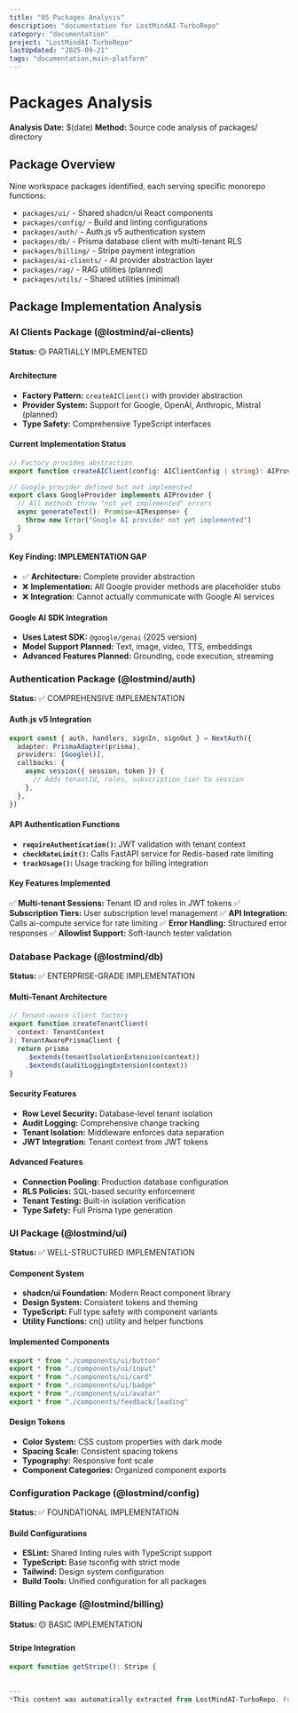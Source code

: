 ```yaml
---
title: "05 Packages Analysis"
description: "documentation for LostMindAI-TurboRepo"
category: "documentation"
project: "LostMindAI-TurboRepo"
lastUpdated: "2025-09-21"
tags: "documentation,main-platform"
---
```


# Packages Analysis

**Analysis Date:** $(date)
**Method:** Source code analysis of packages/ directory

## Package Overview

Nine workspace packages identified, each serving specific monorepo functions:

- `packages/ui/` - Shared shadcn/ui React components
- `packages/config/` - Build and linting configurations
- `packages/auth/` - Auth.js v5 authentication system
- `packages/db/` - Prisma database client with multi-tenant RLS
- `packages/billing/` - Stripe payment integration
- `packages/ai-clients/` - AI provider abstraction layer
- `packages/rag/` - RAG utilities (planned)
- `packages/utils/` - Shared utilities (minimal)

## Package Implementation Analysis

### AI Clients Package (@lostmind/ai-clients)

**Status:** 🟡 PARTIALLY IMPLEMENTED

#### Architecture

- **Factory Pattern:** `createAIClient()` with provider abstraction
- **Provider System:** Support for Google, OpenAI, Anthropic, Mistral (planned)
- **Type Safety:** Comprehensive TypeScript interfaces

#### Current Implementation Status

```typescript
// Factory provides abstraction
export function createAIClient(config: AIClientConfig | string): AIProvider

// Google provider defined but not implemented
export class GoogleProvider implements AIProvider {
  // All methods throw "not yet implemented" errors
  async generateText(): Promise<AIResponse> {
    throw new Error("Google AI provider not yet implemented")
  }
}
```

#### Key Finding: **IMPLEMENTATION GAP**

- ✅ **Architecture:** Complete provider abstraction
- ❌ **Implementation:** All Google provider methods are placeholder stubs
- ❌ **Integration:** Cannot actually communicate with Google AI services

#### Google AI SDK Integration

- **Uses Latest SDK:** `@google/genai` (2025 version)
- **Model Support Planned:** Text, image, video, TTS, embeddings
- **Advanced Features Planned:** Grounding, code execution, streaming

### Authentication Package (@lostmind/auth)

**Status:** ✅ COMPREHENSIVE IMPLEMENTATION

#### Auth.js v5 Integration

```typescript
export const { auth, handlers, signIn, signOut } = NextAuth({
  adapter: PrismaAdapter(prisma),
  providers: [Google()],
  callbacks: {
    async session({ session, token }) {
      // Adds tenantId, roles, subscription_tier to session
    },
  },
})
```

#### API Authentication Functions

- **`requireAuthentication()`:** JWT validation with tenant context
- **`checkRateLimit()`:** Calls FastAPI service for Redis-based rate limiting
- **`trackUsage()`:** Usage tracking for billing integration

#### Key Features Implemented

✅ **Multi-tenant Sessions:** Tenant ID and roles in JWT tokens
✅ **Subscription Tiers:** User subscription level management
✅ **API Integration:** Calls ai-compute service for rate limiting
✅ **Error Handling:** Structured error responses
✅ **Allowlist Support:** Soft-launch tester validation

### Database Package (@lostmind/db)

**Status:** ✅ ENTERPRISE-GRADE IMPLEMENTATION

#### Multi-Tenant Architecture

```typescript
// Tenant-aware client factory
export function createTenantClient(
  context: TenantContext
): TenantAwarePrismaClient {
  return prisma
    .$extends(tenantIsolationExtension(context))
    .$extends(auditLoggingExtension(context))
}
```

#### Security Features

- **Row Level Security:** Database-level tenant isolation
- **Audit Logging:** Comprehensive change tracking
- **Tenant Isolation:** Middleware enforces data separation
- **JWT Integration:** Tenant context from JWT tokens

#### Advanced Features

- **Connection Pooling:** Production database configuration
- **RLS Policies:** SQL-based security enforcement
- **Tenant Testing:** Built-in isolation verification
- **Type Safety:** Full Prisma type generation

### UI Package (@lostmind/ui)

**Status:** ✅ WELL-STRUCTURED IMPLEMENTATION

#### Component System

- **shadcn/ui Foundation:** Modern React component library
- **Design System:** Consistent tokens and theming
- **TypeScript:** Full type safety with component variants
- **Utility Functions:** cn() utility and helper functions

#### Implemented Components

```typescript
export * from "./components/ui/button"
export * from "./components/ui/input"
export * from "./components/ui/card"
export * from "./components/ui/badge"
export * from "./components/ui/avatar"
export * from "./components/feedback/loading"
```

#### Design Tokens

- **Color System:** CSS custom properties with dark mode
- **Spacing Scale:** Consistent spacing tokens
- **Typography:** Responsive font scale
- **Component Categories:** Organized component exports

### Configuration Package (@lostmind/config)

**Status:** ✅ FOUNDATIONAL IMPLEMENTATION

#### Build Configurations

- **ESLint:** Shared linting rules with TypeScript support
- **TypeScript:** Base tsconfig with strict mode
- **Tailwind:** Design system configuration
- **Build Tools:** Unified configuration for all packages

### Billing Package (@lostmind/billing)

**Status:** 🟡 BASIC IMPLEMENTATION

#### Stripe Integration

```typescript
export function getStripe(): Stripe {
 

---
*This content was automatically extracted from LostMindAI-TurboRepo. For the most up-to-date information, refer to the source project.*
